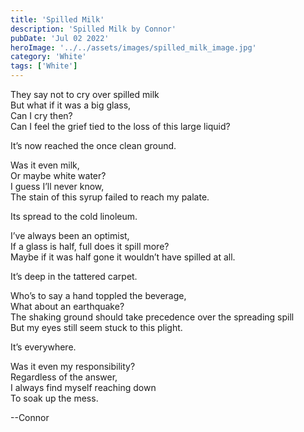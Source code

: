 ```yaml
---
title: 'Spilled Milk'
description: 'Spilled Milk by Connor'
pubDate: 'Jul 02 2022'
heroImage: '../../assets/images/spilled_milk_image.jpg'
category: 'White'
tags: ['White']
---
```


They say not to cry over spilled milk  
But what if it was a big glass,  
Can I cry then?  
Can I feel the grief tied to the loss of this large liquid?

It’s now reached the once clean ground.

Was it even milk,  
Or maybe white water?  
I guess I’ll never know,  
The stain of this syrup failed to reach my palate.

Its spread to the cold linoleum.

I’ve always been an optimist,  
If a glass is half, full does it spill more?  
Maybe if it was half gone it wouldn’t have spilled at all.

It’s deep in the tattered carpet.

Who’s to say a hand toppled the beverage,  
What about an earthquake?  
The shaking ground should take precedence over the spreading spill  
But my eyes still seem stuck to this plight.

It’s everywhere.

Was it even my responsibility?  
Regardless of the answer,  
I always find myself reaching down  
To soak up the mess.

--Connor
